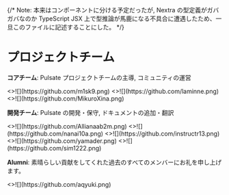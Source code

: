 {/* Note: 本来はコンポーネントに分ける予定だったが, Nextra の型定義がガバガバなのか TypeScript JSX 上で型推論が馬鹿になる不具合に遭遇したため、一旦このファイルに記述することにした。 */}


# プロジェクトチーム

**コアチーム**:
Pulsate プロジェクトチームの主導, コミュニティの運営

<Cards>
  <Card image arrow title="Sho Sakuma" href="https://github.com/m1sk9">
    <>![](https://github.com/m1sk9.png)</>
  </Card>
  <Card image arrow title="Tatsuto Yamamoto" href="https://github.com/laminne">
    <>![](https://github.com/laminne.png)</>
  </Card>
  <Card image arrow title="Mikuroさいな" href="https://github.com/MikuroXina">
    <>![](https://github.com/MikuroXina.png)</>
  </Card>
</Cards>

**開発チーム**:
Pulsate の開発・保守, ドキュメントの追加・翻訳

<Cards>
  <Card image arrow title="Alliana" href="https://github.com/Allianaab2m">
    <>![](https://github.com/Allianaab2m.png)</>
  </Card>
  <Card image arrow title="Nanai Jua" href="https://github.com/nanai10a">
    <>![](https://github.com/nanai10a.png)</>
  </Card>
  <Card image arrow title="Mido" href="https://github.com/instructr13">
    <>![](https://github.com/instructr13.png)</>
  </Card>
  <Card image arrow title="YamaD" href="https://github.com/yamader">
    <>![](https://github.com/yamader.png)</>
  </Card>
  <Card image arrow title="sim1222" href="https://github.com/sim1222">
    <>![](https://github.com/sim1222.png)</>
  </Card>
</Cards>

**Alumni**:
素晴らしい貢献をしてくれた過去のすべてのメンバーにお礼を申し上げます。

<Cards>
  <Card image arrow title="aqyuki" href="https://github.com/aqyuki">
    <>![](https://github.com/aqyuki.png)</>
  </Card>
</Cards>
